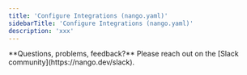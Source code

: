 ```yaml
---
title: 'Configure Integrations (nango.yaml)'
sidebarTitle: 'Configure Integrations (nango.yaml)'
description: 'xxx'
---
```


<Tip>
**Questions, problems, feedback?** Please reach out on the [Slack community](https://nango.dev/slack).
</Tip>